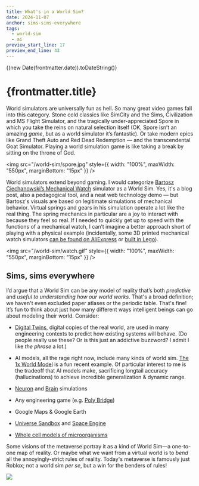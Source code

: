 ```yaml
---
title: What's in a World Sim?
date: 2024-11-07
anchor: sims-sims-everywhere
tags:
  - world-sim
  - ai
preview_start_line: 17
preview_end_line: 43
---
```



{(new Date(frontmatter.date)).toDateString()}

# {frontmatter.title}

World simulators are universally fun as hell. So many great video games fall
into this category. Stone cold classics like SimCity and the Sims, Civilization
and MS Flight Simulator, and the tragically under-appreciated Spore in which you
take the reins on natural selection itself (OK, Spore isn’t an amazing *game*,
but as a world simulator it’s fantastic). Or take modern epics like Grand Theft
Auto and Red Dead Redemption — and the transcendental Goat Simulator. Playing a
world simulation game is like taking a break by sitting on the throne of God.

<img src="/world-sim/spore.jpg" style={{ width: "100%", maxWidth:
"550px", marginBottom: "15px" }} />

World simulators extend beyond gaming. I would categorize [Bartosz
Ciechanowski’s Mechanical Watch](https://ciechanow.ski/mechanical-watch/)
simulator as a World Sim. Yes, it's a blog post, also a pedagogical tool, and a
neat web technology demo — but Bartosz's visuals are based on legitimate
simulations of mechanical behavior. Virtual springs and gears in his simulation
operate a lot like the real thing. The spring mechanics in particular are a joy
to interact with because they feel so real. If I needed to quickly get up to
speed with the functions of a mechanical watch, I can’t imagine a better
approach short of playing with a physical example  (incidentally, some 3D
printed mechanical watch simulators [can be found on
AliExpress](https://www.aliexpress.us/w/wholesale-Mechanical-watch-internal-structure-model.html?spm=a2g0o.detail.search.0)
or [built in Lego](https://www.youtube.com/watch?v=kRzgCylePjk)).

<img src="/world-sim/watch.gif" style={{ width: "100%", maxWidth:
"550px", marginBottom: "15px" }} />

## Sims, sims everywhere

I’d argue that a World Sim can be any model of reality that’s both *predictive*
and *useful to understanding how our world works*. That's a broad definition; we
haven't even excluded paper atlases or the periodic table. That's fine! It’s fun to
think about just how many different ways intelligent beings can go about
modeling their world. Consider:

- [Digital Twins](https://en.wikipedia.org/wiki/Digital_twin), digital copies of
  the real world, are used in many engineering contexts to predict how existing
  systems will behave. (Do people really use these? Or is this just an
  addictive buzzword? I admit I like *the phrase* a lot.)

- AI models, all the rage right now, include many kinds of world sim. [The 1x
  World Model](https://www.1x.tech/discover/1x-world-model) is a fun recent
  example. Of particular interest to me is the tradeoff that AI models make,
  sacrificing longtail accuracy (hallucinations) to achieve incredible
  generalization & dynamic range.

- [Neuron](https://www.neuron.yale.edu/neuron/) and
  [Brain](https://www.epfl.ch/research/domains/bluebrain/) simulations

- Any engineering game (e.g. [Poly Bridge](https://en.wikipedia.org/wiki/Poly_Bridge_%28video_game%29))

- Google Maps & Google Earth

- [Universe Sandbox](https://universesandbox.com/) and [Space
  Engine](https://spaceengine.org/)

- [Whole cell models of microorganisms](https://www.wholecell.org/)

Some visions of the metaverse portray it as a kind of World Sim—a one-to-one
map of reality. Or maybe what we want from a virtual world is to *bend* all
the annoyingly-strict rules of reality. Today's metaverse is famously just
Roblox; not a world sim _per se_, but a win for the benders of rules!

<a href="https://x.com/ID_AA_Carmack/status/1649821116490186753">
<img src="/world-sim/roblox.png" style={{ width: "100%", maxWidth:
"550px", marginBottom: "15px" }} /></a>

